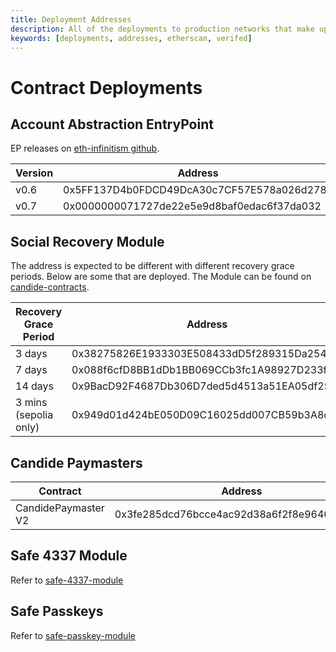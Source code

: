 ```yaml
---
title: Deployment Addresses
description: All of the deployments to production networks that make up all contracts being used to build on Account Abstractions with Candide
keywords: [deployments, addresses, etherscan, verifed]
---
```


# Contract Deployments


<NetworkList />


## Account Abstraction EntryPoint

EP releases on [eth-infinitism github](https://github.com/eth-infinitism/account-abstraction/releases).

| Version               | Address                                    |
| ----------------------| -------------------------------------------|
| v0.6                  | 0x5FF137D4b0FDCD49DcA30c7CF57E578a026d2789 |
| v0.7                  | 0x0000000071727de22e5e9d8baf0edac6f37da032 |

## Social Recovery Module

The address is expected to be different with different recovery grace periods. 
Below are some that are deployed. The Module can be found on [candide-contracts](https://github.com/candidelabs/candide-contracts).

| Recovery Grace Period | Address                                    |
| ----------------------| -------------------------------------------|
| 3 days                | 0x38275826E1933303E508433dD5f289315Da2541c |
| 7 days                | 0x088f6cfD8BB1dDb1BB069CCb3fc1A98927D233f2 |
| 14 days               | 0x9BacD92F4687Db306D7ded5d4513a51EA05df25b |
| 3 mins (sepolia only) | 0x949d01d424bE050D09C16025dd007CB59b3A8c66 |


## Candide Paymasters
| Contract              | Address                                    |
| ----------------------| -------------------------------------------|
| CandidePaymaster V2   | 0x3fe285dcd76bcce4ac92d38a6f2f8e964041e020 |

## Safe 4337 Module

Refer to [safe-4337-module](https://github.com/safe-global/safe-modules-deployments/tree/main/src/assets/safe-4337-module)

## Safe Passkeys

Refer to [safe-passkey-module](https://github.com/safe-global/safe-modules-deployments/tree/main/src/assets/safe-passkey-module)
